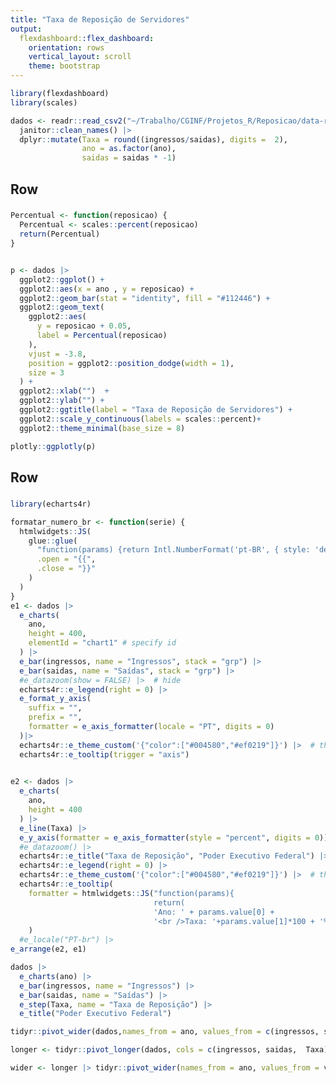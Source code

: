 ```yaml
---
title: "Taxa de Reposição de Servidores"
output: 
  flexdashboard::flex_dashboard:
    orientation: rows
    vertical_layout: scroll
    theme: bootstrap
---
```



```r
library(flexdashboard)
library(scales)

dados <- readr::read_csv2("~/Trabalho/CGINF/Projetos_R/Reposicao/data-raw/taxa.csv", locale = readr::locale(decimal_mark = ",", grouping_mark = ".")) |> 
  janitor::clean_names() |> 
  dplyr::mutate(Taxa = round((ingressos/saidas), digits =  2), 
                ano = as.factor(ano),
                saidas = saidas * -1) 

```

Row {data-height=200, data-width=350}
-------------------------------------
###

```r
Percentual <- function(reposicao) {
  Percentual <- scales::percent(reposicao)
  return(Percentual)
}


p <- dados |> 
  ggplot2::ggplot() +
  ggplot2::aes(x = ano , y = reposicao) +
  ggplot2::geom_bar(stat = "identity", fill = "#112446") +
  ggplot2::geom_text(
    ggplot2::aes(
      y = reposicao + 0.05,
      label = Percentual(reposicao) 
    ),
    vjust = -3.8,
    position = ggplot2::position_dodge(width = 1), 
    size = 3
  ) +
  ggplot2::xlab("")  +
  ggplot2::ylab("") +
  ggplot2::ggtitle(label = "Taxa de Reposição de Servidores") +
  ggplot2::scale_y_continuous(labels = scales::percent)+
  ggplot2::theme_minimal(base_size = 8)

plotly::ggplotly(p)

```

Row {data-height=100,  data-width=350}
-------------------------------------
###

```r
library(echarts4r)

formatar_numero_br <- function(serie) {
  htmlwidgets::JS(
    glue::glue(
      "function(params) {return Intl.NumberFormat('pt-BR', { style: 'decimal'}).format(params.value[{{serie}}]);}",
      .open = "{{",
      .close = "}}"
    )
  )
}
e1 <- dados |> 
  e_charts(
    ano,
    height = 400,
    elementId = "chart1" # specify id
  ) |> 
  e_bar(ingressos, name = "Ingressos", stack = "grp") |> 
  e_bar(saidas, name = "Saídas", stack = "grp") |>  
  #e_datazoom(show = FALSE) |>  # hide
  echarts4r::e_legend(right = 0) |>
  e_format_y_axis(
    suffix = "",
    prefix = "",
    formatter = e_axis_formatter(locale = "PT", digits = 0)
  )|>
  echarts4r::e_theme_custom('{"color":["#004580","#ef0219"]}') |>  # theme
  echarts4r::e_tooltip(trigger = "axis")

  
e2 <- dados |> 
  e_charts(
    ano,
    height = 400
  ) |> 
  e_line(Taxa) |> 
  e_y_axis(formatter = e_axis_formatter(style = "percent", digits = 0)) |> 
  #e_datazoom() |>
  echarts4r::e_title("Taxa de Reposição", "Poder Executivo Federal") |>
  echarts4r::e_legend(right = 0) |>
  echarts4r::e_theme_custom('{"color":["#004580","#ef0219"]}') |>  # theme
  echarts4r::e_tooltip(
    formatter = htmlwidgets::JS("function(params){
                                return(
                                'Ano: ' + params.value[0] + 
                                '<br />Taxa: '+params.value[1]*100 + '%')}")
    ) 
  #e_locale("PT-br") |>
e_arrange(e2, e1)
```

```r
dados |> 
  e_charts(ano) |> 
  e_bar(ingressos, name = "Ingressos") |> 
  e_bar(saidas, name = "Saídas") |> 
  e_step(Taxa, name = "Taxa de Reposição") |> 
  e_title("Poder Executivo Federal") 
```

```r

tidyr::pivot_wider(dados,names_from = ano, values_from = c(ingressos, saidas, reposicao, Taxa)) |> View()

```

```r
longer <- tidyr::pivot_longer(dados, cols = c(ingressos, saidas,  Taxa), values_to = "valor") |> dplyr::select(ano, name, valor)
```


```r
wider <- longer |> tidyr::pivot_wider(names_from = ano, values_from = valor)
```

